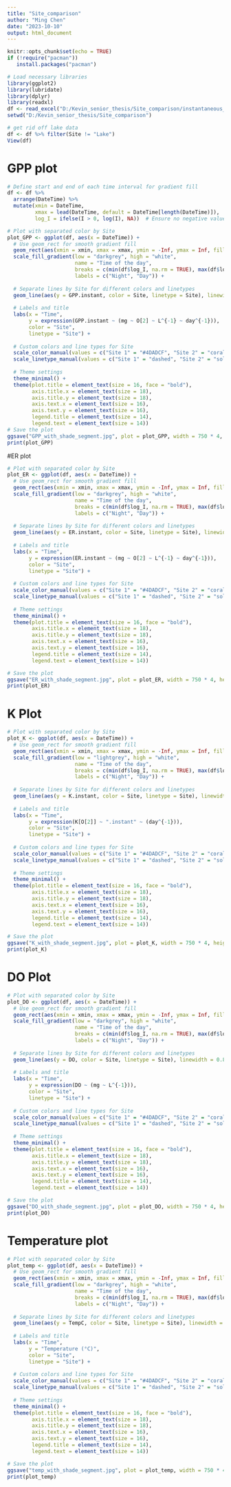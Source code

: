 ```yaml
---
title: "Site_comparison"
author: "Ming Chen"
date: "2023-10-10"
output: html_document
---
```


```r
knitr::opts_chunk$set(echo = TRUE)
if (!require("pacman"))
   install.packages("pacman")
```

```r
# Load necessary libraries
library(ggplot2)
library(lubridate)
library(dplyr)
library(readxl)
df <- read_excel("D:/Kevin_senior_thesis/Site_comparison/instantaneous_comparision_202210.xlsx")
setwd("D:/Kevin_senior_thesis/Site_comparison")

# get rid off lake data
df <- df %>% filter(Site != "Lake")
View(df)
```

# GPP plot
```r
# Define start and end of each time interval for gradient fill
df <- df %>%
  arrange(DateTime) %>%
  mutate(xmin = DateTime, 
         xmax = lead(DateTime, default = DateTime[length(DateTime)]),
         log_I = ifelse(I > 0, log(I), NA))  # Ensure no negative values for log

# Plot with separated color by Site
plot_GPP <- ggplot(df, aes(x = DateTime)) +
  # Use geom_rect for smooth gradient fill
  geom_rect(aes(xmin = xmin, xmax = xmax, ymin = -Inf, ymax = Inf, fill = log_I)) +
  scale_fill_gradient(low = "darkgrey", high = "white", 
                      name = "Time of the day", 
                      breaks = c(min(df$log_I, na.rm = TRUE), max(df$log_I, na.rm = TRUE)),
                      labels = c("Night", "Day")) + 
  
  # Separate lines by Site for different colors and linetypes
  geom_line(aes(y = GPP.instant, color = Site, linetype = Site), linewidth = 0.8) +
  
  # Labels and title
  labs(x = "Time",
       y = expression(GPP.instant ~ (mg ~ O[2] ~ L^{-1} ~ day^{-1})),
       color = "Site",
       linetype = "Site") +
  
  # Custom colors and line types for Site
  scale_color_manual(values = c("Site 1" = "#4DADCF", "Site 2" = "coral1")) +
  scale_linetype_manual(values = c("Site 1" = "dashed", "Site 2" = "solid")) +
  
  # Theme settings
  theme_minimal() +
  theme(plot.title = element_text(size = 16, face = "bold"),
        axis.title.x = element_text(size = 18),
        axis.title.y = element_text(size = 18),
        axis.text.x = element_text(size = 16),
        axis.text.y = element_text(size = 16),
        legend.title = element_text(size = 14),
        legend.text = element_text(size = 14))
# Save the plot
ggsave("GPP_with_shade_segment.jpg", plot = plot_GPP, width = 750 * 4, height = 600 * 4, units = "px")
print(plot_GPP)
```



#ER plot
```r
# Plot with separated color by Site
plot_ER <- ggplot(df, aes(x = DateTime)) +
  # Use geom_rect for smooth gradient fill
  geom_rect(aes(xmin = xmin, xmax = xmax, ymin = -Inf, ymax = Inf, fill = log_I)) +
  scale_fill_gradient(low = "darkgrey", high = "white", 
                      name = "Time of the day", 
                      breaks = c(min(df$log_I, na.rm = TRUE), max(df$log_I, na.rm = TRUE)),
                      labels = c("Night", "Day")) +  
  
  # Separate lines by Site for different colors and linetypes
  geom_line(aes(y = ER.instant, color = Site, linetype = Site), linewidth = 1) +
  
  # Labels and title
  labs(x = "Time",
       y = expression(ER.instant ~ (mg ~ O[2] ~ L^{-1} ~ day^{-1})),
       color = "Site",
       linetype = "Site") +
  
  # Custom colors and line types for Site
  scale_color_manual(values = c("Site 1" = "#4DADCF", "Site 2" = "coral1")) +
  scale_linetype_manual(values = c("Site 1" = "dashed", "Site 2" = "solid")) +
  
  # Theme settings
  theme_minimal() +
  theme(plot.title = element_text(size = 16, face = "bold"),
        axis.title.x = element_text(size = 18),
        axis.title.y = element_text(size = 18),
        axis.text.x = element_text(size = 16),
        axis.text.y = element_text(size = 16),
        legend.title = element_text(size = 14),
        legend.text = element_text(size = 14))

# Save the plot
ggsave("ER_with_shade_segment.jpg", plot = plot_ER, width = 750 * 4, height = 600 * 4, units = "px")
print(plot_ER)
```

# K Plot
```r
# Plot with separated color by Site
plot_K <- ggplot(df, aes(x = DateTime)) +
  # Use geom_rect for smooth gradient fill
  geom_rect(aes(xmin = xmin, xmax = xmax, ymin = -Inf, ymax = Inf, fill = log_I)) +
  scale_fill_gradient(low = "lightgrey", high = "white", 
                      name = "Time of the day", 
                      breaks = c(min(df$log_I, na.rm = TRUE), max(df$log_I, na.rm = TRUE)),
                      labels = c("Night", "Day")) +  
  
  # Separate lines by Site for different colors and linetypes
  geom_line(aes(y = K.instant, color = Site, linetype = Site), linewidth = 0.8) +
  
  # Labels and title
  labs(x = "Time",
       y = expression(K[O[2]] ~ ".instant" ~ (day^{-1})),
       color = "Site",
       linetype = "Site") +
  
  # Custom colors and line types for Site
  scale_color_manual(values = c("Site 1" = "#4DADCF", "Site 2" = "coral1")) +
  scale_linetype_manual(values = c("Site 1" = "dashed", "Site 2" = "solid")) +
  
  # Theme settings
  theme_minimal() +
  theme(plot.title = element_text(size = 16, face = "bold"),
        axis.title.x = element_text(size = 18),
        axis.title.y = element_text(size = 18),
        axis.text.x = element_text(size = 16),
        axis.text.y = element_text(size = 16),
        legend.title = element_text(size = 14),
        legend.text = element_text(size = 14))

# Save the plot
ggsave("K_with_shade_segment.jpg", plot = plot_K, width = 750 * 4, height = 600 * 4, units = "px")
print(plot_K)
```

# DO Plot
```r
# Plot with separated color by Site
plot_DO <- ggplot(df, aes(x = DateTime)) +
  # Use geom_rect for smooth gradient fill
  geom_rect(aes(xmin = xmin, xmax = xmax, ymin = -Inf, ymax = Inf, fill = log_I)) +
  scale_fill_gradient(low = "darkgrey", high = "white", 
                      name = "Time of the day", 
                      breaks = c(min(df$log_I, na.rm = TRUE), max(df$log_I, na.rm = TRUE)),
                      labels = c("Night", "Day")) +  
  
  # Separate lines by Site for different colors and linetypes
  geom_line(aes(y = DO, color = Site, linetype = Site), linewidth = 0.8) +
  
  # Labels and title
  labs(x = "Time",
       y = expression(DO ~ (mg ~ L^{-1})),
       color = "Site",
       linetype = "Site") +
  
  # Custom colors and line types for Site
  scale_color_manual(values = c("Site 1" = "#4DADCF", "Site 2" = "coral1")) +
  scale_linetype_manual(values = c("Site 1" = "dashed", "Site 2" = "solid")) +
  
  # Theme settings
  theme_minimal() +
  theme(plot.title = element_text(size = 16, face = "bold"),
        axis.title.x = element_text(size = 18),
        axis.title.y = element_text(size = 18),
        axis.text.x = element_text(size = 16),
        axis.text.y = element_text(size = 16),
        legend.title = element_text(size = 14),
        legend.text = element_text(size = 14))

# Save the plot
ggsave("DO_with_shade_segment.jpg", plot = plot_DO, width = 750 * 4, height = 600 * 4, units = "px")
print(plot_DO)
```


# Temperature plot
```r
# Plot with separated color by Site
plot_temp <- ggplot(df, aes(x = DateTime)) +
  # Use geom_rect for smooth gradient fill
  geom_rect(aes(xmin = xmin, xmax = xmax, ymin = -Inf, ymax = Inf, fill = log_I)) +
  scale_fill_gradient(low = "darkgrey", high = "white", 
                      name = "Time of the day", 
                      breaks = c(min(df$log_I, na.rm = TRUE), max(df$log_I, na.rm = TRUE)),
                      labels = c("Night", "Day")) +  
  
  # Separate lines by Site for different colors and linetypes
  geom_line(aes(y = TempC, color = Site, linetype = Site), linewidth = 0.8) +
  
  # Labels and title
  labs(x = "Time",
       y = "Temperature (°C)",
       color = "Site",
       linetype = "Site") +
  
  # Custom colors and line types for Site
  scale_color_manual(values = c("Site 1" = "#4DADCF", "Site 2" = "coral1")) +
  scale_linetype_manual(values = c("Site 1" = "dashed", "Site 2" = "solid")) +
  
  # Theme settings
  theme_minimal() +
  theme(plot.title = element_text(size = 16, face = "bold"),
        axis.title.x = element_text(size = 18),
        axis.title.y = element_text(size = 18),
        axis.text.x = element_text(size = 16),
        axis.text.y = element_text(size = 16),
        legend.title = element_text(size = 14),
        legend.text = element_text(size = 14))

# Save the plot
ggsave("temp_with_shade_segment.jpg", plot = plot_temp, width = 750 * 4, height = 600 * 4, units = "px")
print(plot_temp)
```



